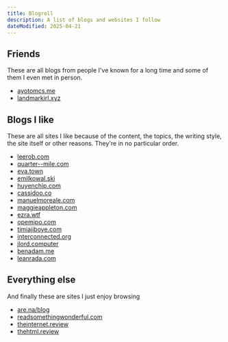 ```yaml
---
title: Blogroll
description: A list of blogs and websites I follow
dateModified: 2025-04-21
---
```


## Friends

These are all blogs from people I've known for a long time and some of them I even met in person.

- [ayotomcs.me](https://ayotomcs.me/)
- [landmarkirl.xyz](https://landmarkirl.xyz/)

## Blogs I like

These are all sites I like because of the content, the topics, the writing style, the site itself or other reasons. They're in no particular order.

- [leerob.com](https://leerob.com/)
- [quarter--mile.com](https://quarter--mile.com/)
- [eva.town](https://eva.town/)
- [emilkowal.ski](https://emilkowal.ski/)
- [huyenchip.com](https://huyenchip.com/)
- [cassidoo.co](https://cassidoo.co/)
- [manuelmoreale.com](https://manuelmoreale.com/)
- [maggieappleton.com](https://maggieappleton.com/)
- [ezra.wtf](https://ezra.wtf/)
- [opemipo.com](https://www.opemipo.com/)
- [timiajiboye.com](https://timiajiboye.com/)
- [interconnected.org](https://interconnected.org/home/)
- [jlord.computer](https://jlord.computer/)
- [benadam.me](https://benadam.me/)
- [leanrada.com](https://leanrada.com/)

## Everything else

And finally these are sites I just enjoy browsing

- [are.na/blog](https://www.are.na/blog)
- [readsomethingwonderful.com](https://readsomethingwonderful.com/)
- [theinternet.review](https://theinternet.review/)
- [thehtml.review](https://thehtml.review/)
